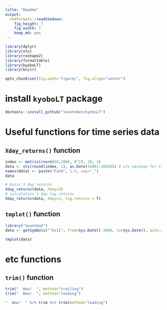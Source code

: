 ```yaml
---
title: "Readme"
output:
  rmdformats::readthedown:
    fig_height: 7
    fig_width: 7
    keep_md: yes
---
```


```r
library(dplyr)
library(xts)
library(reshape2)
library(formattable)
library(kyoboLT)
library(knitr)

opts_chunk$set(fig.path='figure/', fig.align="center")
```

# install `kyoboLT` package

```r
devtools::install_github("lovetoken/kyoboLT")
```

# Useful functions for time series data

## `Xday_returns()` function

```r
index <- matrix(rnorm(60,1000, 8^2), 20, 3)
data <- xts(round(index, 1), as.Date(16001:16020)) # xts package for time series data
names(data) <- paste("Fund", 1:3, sep="_")
data

# basic 3 day returns
Xday_returns(data, Xday=3)
# calculation 3 day log returns
Xday_returns(data, Xday=3, log.returns = T)
```

## `tmplot()` function

```r
library("quantmod")
data <- getSymbols("^ks11", from=Sys.Date()-1000, to=Sys.Date(), auto.assign=F)

tmplot(data)
```

# etc functions

## `trim()` function

```r
trim("  Wow!  ", method="trailing")
trim("  Wow!  ", method="leading")

"  Wow!  " %>% trim %>% trim(method="leading")
```
